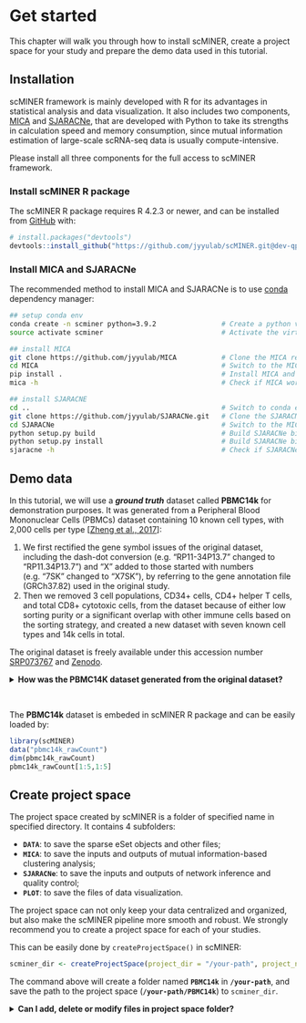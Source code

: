 # Get started

This chapter will walk you through how to install scMINER, create a project space for your study and prepare the demo data used in this tutorial.


## Installation

scMINER framework is mainly developed with R for its advantages in statistical analysis and data visualization. It also includes two components, [MICA](https://github.com/jyyulab/MICA) and [SJARACNe](https://github.com/jyyulab/SJARACNe), that are developed with Python to take its strengths in calculation speed and memory consumption, since mutual information estimation of large-scale scRNA-seq data is usually compute-intensive.

Please install all three components for the full access to scMINER framework.

### Install scMINER R package {-}

The scMINER R package requires R 4.2.3 or newer, and can be installed from [GitHub](https://github.com/) with:
``` r
# install.packages("devtools")
devtools::install_github("https://github.com/jyyulab/scMINER.git@dev-qpan")
```

### Install MICA and SJARACNe {-}

The recommended method to install MICA and SJARACNe is to use [conda](https://conda.io/projects/conda/en/latest/) dependency manager:

``` bash
## setup conda env
conda create -n scminer python=3.9.2                # Create a python virtual environment
source activate scminer                             # Activate the virtual environment

## install MICA
git clone https://github.com/jyyulab/MICA           # Clone the MICA repo
cd MICA                                             # Switch to the MICA root directory
pip install .                                       # Install MICA and its dependencies
mica -h                                             # Check if MICA works

## install SJARACNE
cd ..                                               # Switch to conda env folder
git clone https://github.com/jyyulab/SJARACNe.git   # Clone the SJARACNe repo
cd SJARACNe                                         # Switch to the MICA root directory
python setup.py build                               # Build SJARACNe binary
python setup.py install                             # Build SJARACNe binary
sjaracne -h                                         # Check if SJARACNe works
```


## Demo data

In this tutorial, we will use a ***ground truth*** dataset called **PBMC14k** for demonstration purposes. It was generated from a Peripheral Blood Mononuclear Cells (PBMCs) dataset containing 10 known cell types, with 2,000 cells per type [[Zheng et al., 2017](./data-reference.md#[Zheng et al., 2017])]:

1. We first rectified the gene symbol issues of the original dataset, including the dash-dot conversion (e.g. “RP11-34P13.7” changed to “RP11.34P13.7”) and “X” added to those started with numbers (e.g. “7SK” changed to “X7SK”), by referring to the gene annotation file (GRCh37.82) used in the original study.
2. Then we removed 3 cell populations, CD34+ cells, CD4+ helper T cells, and total CD8+ cytotoxic cells, from the dataset because of either low sorting purity or a significant overlap with other immune cells based on the sorting strategy, and created a new dataset with seven known cell types and 14k cells in total.

The original dataset is freely available under this accession number [SRP073767](https://www.ncbi.nlm.nih.gov/sra?term=SRP073767) and [Zenodo](https://zenodo.org/record/3357167#.YhQNF2RKj6V).

<details>
<summary>**How was the PBMC14K dataset generated from the original dataset?**</summary>
```r
## Step 1: rectify the invalid gene symbols
# "Filtered_DownSampled_SortedPBMC_data.csv" is the raw count matrix directly downloaded from Zenodo
counts <- read.csv("Filtered_DownSampled_SortedPBMC_data.csv", row.names = 1) 
d <- t(counts); dim(d) # it includes 21592 genes and 20000 cells

# "genesymbol_from_GTF_GRCh37.txt" contains the official gene ids and symbols extracted from GTF file downloaded from
officialGene <- read.table("genesymbol_from_GTF_GRCh37.txt", header = T, sep = "\t", quote = "", stringsAsFactors = F); head(officialGene)  https://ftp.ensembl.org/pub/grch37/current/gtf/homo_sapiens/
officialGene$dotted_symbol <- gsub("-", "\\.", officialGene$gene_name); officialGene$dotted_symbol <- make.unique(officialGene$dotted_symbol)
table(row.names(d) %in% officialGene$dotted_symbol); row.names(d)[! row.names(d) %in% officialGene$dotted_symbol] # two genes are not in: X7SK.1 and X7SK.2
row.names(d) <- gsub("X7SK.1", "7SK", row.names(d)); row.names(d) <- gsub("X7SK.2", "7SK.1", row.names(d))
table(row.names(d) %in% officialGene$dotted_symbol) # all true
row.names(officialGene) <- officialGene$dotted_symbol
officialGene <- officialGene[row.names(d),]
row.names(d) <- make.unique(officialGene$gene_name)

# "Labels.csv" contains the true labels of cell types and was directly downloaded from Zenodo
celltype <- read.csv("Labels.csv"); head(celltype); 
table(celltype$x) # 2000 cells for each of 10 cell types: CD14+ Monocyte, CD19+ B, CD34+, CD4+ T Helper2, CD4+/CD25 T Reg, CD4+/CD45RA+/CD25- Naive T, CD4+/CD45RO+ Memory, CD56+ NK, CD8+ Cytotoxic T, CD8+/CD45RA+ Naive Cytotoxic
df <- data.frame(cell_barcode = colnames(d), trueLabel_full = celltype$x); dim(df)
truelabel_map <- c(`CD14+ Monocyte`="Monocyte", `CD19+ B`="B", `CD34+`="CD34pos", `CD4+ T Helper2`="CD4Th2", `CD4+/CD25 T Reg`="CD4Treg",
                  `CD4+/CD45RA+/CD25- Naive T`="CD4TN", `CD4+/CD45RO+ Memory`="CD4TCM", `CD56+ NK`="NK", `CD8+ Cytotoxic T`="CD8CTL", `CD8+/CD45RA+ Naive Cytotoxic`="CD8TN")
df$trueLabel <- as.character(truelabel_map[df$trueLabel_full])

## Step 2: extract 7 populations
df.14k <- df[df$trueLabel_full %in% c("CD14+ Monocyte", "CD19+ B", "CD4+/CD25 T Reg", "CD4+/CD45RA+/CD25- Naive T", "CD4+/CD45RO+ Memory", "CD56+ NK", "CD8+/CD45RA+ Naive Cytotoxic"),]
write.table(df.14k, file = "PBMC14k_trueLabel.txt", sep = "\t", row.names = TRUE, col.names = TRUE, quote = FALSE, append = FALSE)

d.14k <- d[,df.14k$cell_barcode]
d.14k <- d.14k[rowSums(d.14k) > 0,]
write.table(d.14k, file = "PBMC14k_rawCount.txt", sep = "\t", row.names = FALSE, col.names = TRUE, quote = FALSE, append = FALSE) # 17986 genes, 14000 cells
```
</details>
\

The **PBMC14k** dataset is embeded in scMINER R package and can be easily loaded by:
```r
library(scMINER)
data("pbmc14k_rawCount")
dim(pbmc14k_rawCount)
pbmc14k_rawCount[1:5,1:5]
```

## Create project space

The project space created by scMINER is a folder of specified name in specified directory. It contains 4 subfolders:

- **`DATA`**: to save the sparse eSet objects and other files;
- **`MICA`**: to save the inputs and outputs of mutual information-based clustering analysis;
- **`SJARACNe`**: to save the inputs and outputs of network inference and quality control;
- **`PLOT`**: to save the files of data visualization.

The project space can not only keep your data centralized and organized, but also make the scMINER pipeline more smooth and robust. We strongly recommend you to create a project space for each of your studies.

This can be easily done by `createProjectSpace()` in scMINER:
```r
scminer_dir <- createProjectSpace(project_dir = "/your-path", project_name = "PBMC14k")
```

The command above will create a folder named **`PBMC14k`** in **`/your-path`**, and save the path to the project space (**`/your-path/PBMC14k`**) to `scminer_dir`.

<details>
<summary>**Can I add, delete or modify files in project space folder?**</summary>
Yes, you can.

- There are two functions, `drawNetworkQC()` and `getActivityBatch()`, that take directories as inputs, and both of them can validate the inputs. For all the rest functions, the inputs are specific files. So adding files in project space **never** affect the scMINER analysis.
- Deleting or modifying files in project spare is also safe. The input validation features of scMINER functions can help locate the files with issues. All output files of scMINER are reproducible and can be re-generated quickly. Just be careful with the clustering results in **`MICA`** and network files in **`SJARACNe`**, ad regerating them can take some time. 
</details>
\